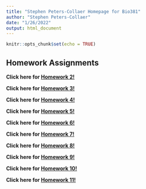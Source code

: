 ```yaml
---
title: "Stephen Peters-Collaer Homepage for Bio381"
author: "Stephen Peters-Collaer"
date: "1/26/2022"
output: html_document
---
```


```r
knitr::opts_chunk$set(echo = TRUE)
```

## Homework Assignments
**Click here for [Homework 2!](homework2.html) **

**Click here for [Homework 3!](homework3.html) **

**Click here for [Homework 4!](Homework4.html)**

**Click here for [Homework 5!](homework5.html)**

**Click here for [Homework 6!](homework6.html)**

**Click here for [Homework 7!](homework7.html)**

**Click here for [Homework 8!](homework8.html)**

**Click here for [Homework 9!](homework9.html)**

**Click here for [Homework 10!](homework10.html)**

**Click here for [Homework 11!](homework11.html)**